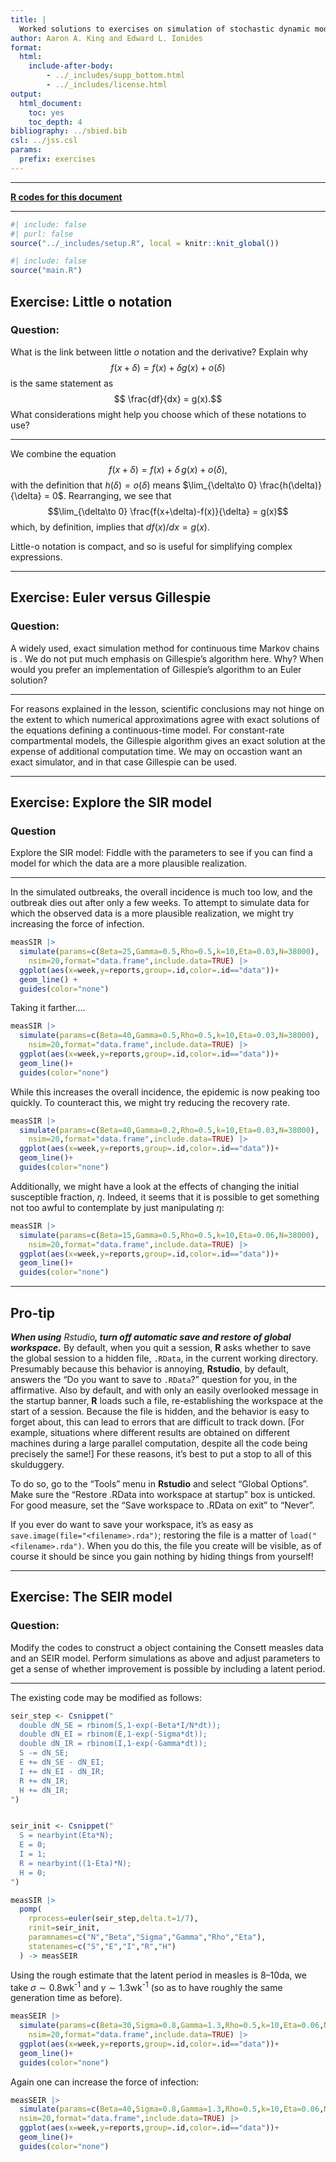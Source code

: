 ```yaml
---
title: |
  Worked solutions to exercises on simulation of stochastic dynamic models
author: Aaron A. King and Edward L. Ionides
format: 
  html: 
    include-after-body:
        - ../_includes/supp_bottom.html
        - ../_includes/license.html
output:
  html_document:
    toc: yes
    toc_depth: 4
bibliography: ../sbied.bib
csl: ../jss.csl
params:
  prefix: exercises
---
```


-----------------------------------

[**R codes for this document**](./exercises.R)

-----------------------------------

```r
#| include: false
#| purl: false
source("../_includes/setup.R", local = knitr::knit_global())
```

```r
#| include: false
source("main.R")
```

## Exercise: Little o notation

### Question:

What is the link between little $o$ notation and the derivative?
  Explain why
  $$f(x+\delta)=f(x)+ \delta g(x) + o(\delta)$$
  is the same statement as
  $$ \frac{df}{dx} = g(x).$$
  What considerations might help you choose which of these notations to use?

------------------------------------------------------------------------

We combine the equation $$f(x+\delta)=f(x)+\delta\,g(x)+o(\delta),$$ with the definition that $h(\delta)=o(\delta)$ means $\lim_{\delta\to 0} \frac{h(\delta)}{\delta} = 0$. Rearranging, we see that $$\lim_{\delta\to 0} \frac{f(x+\delta)-f(x)}{\delta} = g(x)$$ which, by definition, implies that $df(x)/dx = g(x)$.

Little-o notation is compact, and so is useful for simplifying complex expressions.

------------------------------------------------------------------------

## Exercise: Euler versus Gillespie

### Question: 

A widely used, exact simulation method for continuous time Markov chains is  \link{https://en.wikipedia.org/wiki/Gillespie_algorithm}{Gillespie's algorithm}.
  We do not put much emphasis on Gillespie's algorithm here. Why? When would you prefer an implementation of Gillespie's algorithm to an Euler solution?
  
------------------------------------------------------------------------

For reasons explained in the lesson, scientific conclusions may not hinge on the extent to which numerical approximations agree with exact solutions of the equations defining a continuous-time model. For constant-rate compartmental models, the Gillespie algorithm gives an exact solution at the expense of additional computation time. We may on occastion want an exact simulator, and in that case Gillespie can be used.

------------------------------------------------------------------------

## Exercise: Explore the SIR model

### Question

Explore the SIR model: Fiddle with the parameters to see if you can find a model for which the data are a more plausible realization.

------------------------------------------------------------------------

In the simulated outbreaks, the overall incidence is much too low, and the outbreak dies out after only a few weeks. To attempt to simulate data for which the observed data is a more plausible realization, we might try increasing the force of infection.

```r
measSIR |>
  simulate(params=c(Beta=25,Gamma=0.5,Rho=0.5,k=10,Eta=0.03,N=38000),
    nsim=20,format="data.frame",include.data=TRUE) |>
  ggplot(aes(x=week,y=reports,group=.id,color=.id=="data"))+
  geom_line() +
  guides(color="none")
```

Taking it farther....

```r
measSIR |>
  simulate(params=c(Beta=40,Gamma=0.5,Rho=0.5,k=10,Eta=0.03,N=38000),
    nsim=20,format="data.frame",include.data=TRUE) |>
  ggplot(aes(x=week,y=reports,group=.id,color=.id=="data"))+
  geom_line()+
  guides(color="none")
```

While this increases the overall incidence, the epidemic is now peaking too quickly. To counteract this, we might try reducing the recovery rate.

```r
measSIR |>
  simulate(params=c(Beta=40,Gamma=0.2,Rho=0.5,k=10,Eta=0.03,N=38000),
    nsim=20,format="data.frame",include.data=TRUE) |>
  ggplot(aes(x=week,y=reports,group=.id,color=.id=="data"))+
  geom_line()+
  guides(color="none")
```

Additionally, we might have a look at the effects of changing the initial susceptible fraction, $\eta$. Indeed, it seems that it is possible to get something not too awful to contemplate by just manipulating $\eta$:

```r
measSIR |>
  simulate(params=c(Beta=15,Gamma=0.5,Rho=0.5,k=10,Eta=0.06,N=38000),
    nsim=20,format="data.frame",include.data=TRUE) |>
  ggplot(aes(x=week,y=reports,group=.id,color=.id=="data"))+
  geom_line()+
  guides(color="none")
```

------------------------------------------------------------------------

## Pro-tip

***When using** Rstudio**, turn off automatic save and restore of global workspace.*** By default, when you quit a session, **R** asks whether to save the global session to a hidden file, `.RData`, in the current working directory. Presumably because this behavior is annoying, **Rstudio**, by default, answers the "Do you want to save to `.RData`?" question for you, in the affirmative. Also by default, and with only an easily overlooked message in the startup banner, **R** loads such a file, re-establishing the workspace at the start of a session. Because the file is hidden, and the behavior is easy to forget about, this can lead to errors that are difficult to track down. \[For example, situations where different results are obtained on different machines during a large parallel computation, despite all the code being precisely the same!\] For these reasons, it's best to put a stop to all of this skulduggery.

To do so, go to the "Tools" menu in **Rstudio** and select "Global Options". Make sure the "Restore .RData into workspace at startup" box is unticked. For good measure, set the "Save workspace to .RData on exit" to "Never".

If you ever do want to save your workspace, it's as easy as `save.image(file="<filename>.rda")`; restoring the file is a matter of `load("<filename>.rda")`. When you do this, the file you create will be visible, as of course it should be since you gain nothing by hiding things from yourself!

------------------------------------------------------------------------

## Exercise: The SEIR model

### Question:

Modify the codes to construct a \code{pomp} object containing the Consett measles data and an SEIR model. Perform simulations as above and adjust parameters to get a sense of whether improvement is possible by including a latent period.

------------------------------------------------------------------------

The existing code may be modified as follows:

```r
seir_step <- Csnippet("
  double dN_SE = rbinom(S,1-exp(-Beta*I/N*dt));
  double dN_EI = rbinom(E,1-exp(-Sigma*dt));
  double dN_IR = rbinom(I,1-exp(-Gamma*dt));
  S -= dN_SE;
  E += dN_SE - dN_EI;
  I += dN_EI - dN_IR;
  R += dN_IR;
  H += dN_IR;
")


seir_init <- Csnippet("
  S = nearbyint(Eta*N);
  E = 0;
  I = 1;
  R = nearbyint((1-Eta)*N);
  H = 0;
")

measSIR |>
  pomp(
    rprocess=euler(seir_step,delta.t=1/7),
    rinit=seir_init,
    paramnames=c("N","Beta","Sigma","Gamma","Rho","Eta"),
    statenames=c("S","E","I","R","H")
  ) -> measSEIR
```

Using the rough estimate that the latent period in measles is 8--10da, we take $\sigma\sim 0.8$wk^-1^ and $\gamma\sim 1.3$wk^-1^ (so as to have roughly the same generation time as before).

```r
measSEIR |>
  simulate(params=c(Beta=30,Sigma=0.8,Gamma=1.3,Rho=0.5,k=10,Eta=0.06,N=38000),
    nsim=20,format="data.frame",include.data=TRUE) |>
  ggplot(aes(x=week,y=reports,group=.id,color=.id=="data"))+
  geom_line()+
  guides(color="none")
```

Again one can increase the force of infection:

```r
measSEIR |> 
  simulate(params=c(Beta=40,Sigma=0.8,Gamma=1.3,Rho=0.5,k=10,Eta=0.06,N=38000),
  nsim=20,format="data.frame",include.data=TRUE) |>
  ggplot(aes(x=week,y=reports,group=.id,color=.id=="data"))+
  geom_line()+
  guides(color="none")
```


